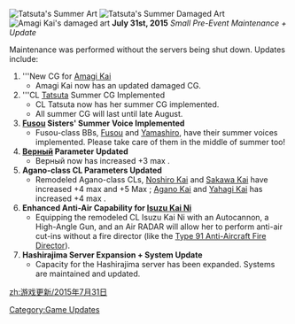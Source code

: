 [[File:29_Tatsuta_Mid_Summer.png|thumb|Tatsuta's Summer Art]] [[File:29_Tatsuta_Mid_Summer_dmg.png|thumb|Tatsuta's Summer Damaged Art]][[File:229 Amagi Kai dmg.png|thumb|Amagi Kai's damaged art]]
'''July 31st, 2015''' ''Small Pre-Event Maintenance + Update''

Maintenance was performed without the servers being shut down. Updates include:

# '''New CG for [[Amagi#Upgrade|Amagi Kai]]
#* Amagi Kai now has an updated damaged CG.
# '''CL [[Tatsuta]] Summer CG Implemented
#* CL Tatsuta now has her summer CG implemented.
#* All summer CG will last until late August.
# '''[[Fusou]] Sisters' Summer Voice Implemented'''
#* Fusou-class BBs, [[Fusou]] and [[Yamashiro]], have their summer voices implemented. Please take care of them in the middle of summer too!
# '''[[Hibiki#Second Upgrade|Верный]] Parameter Updated'''
#* Верный now has increased +3 max {{armor}}.
# '''Agano-class CL Parameters Updated'''
#* Remodeled Agano-class CLs, [[Noshiro#Upgrade|Noshiro Kai]] and [[Sakawa#Upgrade|Sakawa Kai]] have increased +4 max {{firepower}} and +5 Max {{luck}}; [[Agano#Upgrade|Agano Kai]] and [[Yahagi#Upgrade|Yahagi Kai]] has increased +4 max {{firepower}}.
# '''Enhanced Anti-Air Capability for [[Isuzu#Second Upgrade|Isuzu Kai Ni]]'''
#* Equipping the remodeled CL Isuzu Kai Ni with an Autocannon, a High-Angle Gun, and an Air RADAR will allow her to perform anti-air cut-ins without a fire director (like the [[Type 91 Anti-Aircraft Fire Director]]).
# '''Hashirajima Server Expansion + System Update'''
#* Capacity for the Hashirajima server has been expanded. Systems are maintained and updated.

[[Category:Game Updates]]
[[zh:游戏更新/2015年7月31日]]